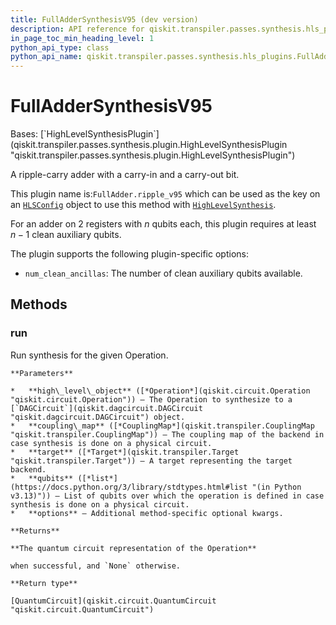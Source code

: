 ```yaml
---
title: FullAdderSynthesisV95 (dev version)
description: API reference for qiskit.transpiler.passes.synthesis.hls_plugins.FullAdderSynthesisV95 in the dev version of qiskit
in_page_toc_min_heading_level: 1
python_api_type: class
python_api_name: qiskit.transpiler.passes.synthesis.hls_plugins.FullAdderSynthesisV95
---
```


# FullAdderSynthesisV95

<Class id="qiskit.transpiler.passes.synthesis.hls_plugins.FullAdderSynthesisV95" isDedicatedPage={true} github="https://github.com/Qiskit/qiskit/tree/stable/2.2/qiskit/transpiler/passes/synthesis/hls_plugins.py#L1982-L2006" signature="qiskit.transpiler.passes.synthesis.hls_plugins.FullAdderSynthesisV95" modifiers="class">
  Bases: [`HighLevelSynthesisPlugin`](qiskit.transpiler.passes.synthesis.plugin.HighLevelSynthesisPlugin "qiskit.transpiler.passes.synthesis.plugin.HighLevelSynthesisPlugin")

  A ripple-carry adder with a carry-in and a carry-out bit.

  This plugin name is:`FullAdder.ripple_v95` which can be used as the key on an [`HLSConfig`](qiskit.transpiler.passes.HLSConfig "qiskit.transpiler.passes.HLSConfig") object to use this method with [`HighLevelSynthesis`](qiskit.transpiler.passes.HighLevelSynthesis "qiskit.transpiler.passes.HighLevelSynthesis").

  For an adder on 2 registers with $n$ qubits each, this plugin requires at least $n-1$ clean auxiliary qubits.

  The plugin supports the following plugin-specific options:

  *   `num_clean_ancillas`: The number of clean auxiliary qubits available.

  ## Methods

  ### run

  <Function id="qiskit.transpiler.passes.synthesis.hls_plugins.FullAdderSynthesisV95.run" github="https://github.com/Qiskit/qiskit/tree/stable/2.2/qiskit/transpiler/passes/synthesis/hls_plugins.py#L1996-L2006" signature="run(high_level_object, coupling_map=None, target=None, qubits=None, **options)">
    Run synthesis for the given Operation.

    **Parameters**

    *   **high\_level\_object** ([*Operation*](qiskit.circuit.Operation "qiskit.circuit.Operation")) – The Operation to synthesize to a [`DAGCircuit`](qiskit.dagcircuit.DAGCircuit "qiskit.dagcircuit.DAGCircuit") object.
    *   **coupling\_map** ([*CouplingMap*](qiskit.transpiler.CouplingMap "qiskit.transpiler.CouplingMap")) – The coupling map of the backend in case synthesis is done on a physical circuit.
    *   **target** ([*Target*](qiskit.transpiler.Target "qiskit.transpiler.Target")) – A target representing the target backend.
    *   **qubits** ([*list*](https://docs.python.org/3/library/stdtypes.html#list "(in Python v3.13)")) – List of qubits over which the operation is defined in case synthesis is done on a physical circuit.
    *   **options** – Additional method-specific optional kwargs.

    **Returns**

    **The quantum circuit representation of the Operation**

    when successful, and `None` otherwise.

    **Return type**

    [QuantumCircuit](qiskit.circuit.QuantumCircuit "qiskit.circuit.QuantumCircuit")
  </Function>
</Class>

